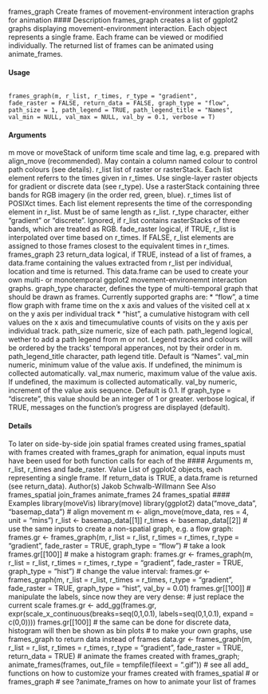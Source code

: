 frames_graph Create frames of movement-environment interaction graphs for animation
#### Description
frames_graph creates a list of ggplot2 graphs displaying movement-environment interaction.
Each object represents a single frame. Each frame can be viewed or modified individually. The returned list of frames can be animated using animate_frames.

#### Usage
<pre><code>
frames_graph(m, r_list, r_times, r_type = "gradient",
fade_raster = FALSE, return_data = FALSE, graph_type = "flow",
path_size = 1, path_legend = TRUE, path_legend_title = "Names",
val_min = NULL, val_max = NULL, val_by = 0.1, verbose = T)
</code></pre>
#### Arguments 
m move or moveStack of uniform time scale and time lag, e.g. prepared with align_move (recommended). May contain a column named colour to control
path colours (see details).
r_list list of raster or rasterStack. Each list element referrs to the times given in r_times. Use single-layer raster objects for gradient or discrete data (see
r_type). Use a rasterStack containing three bands for RGB imagery (in the order red, green, blue).
r_times list of POSIXct times. Each list element represents the time of the corresponding element in r_list. Must be of same length as r_list.
r_type character, either "gradient" or "discrete". Ignored, if r_list contains rasterStacks of three bands, which are treated as RGB.
fade_raster logical, if TRUE, r_list is interpolated over time based on r_times. If FALSE,
r_list elements are assigned to those frames closest to the equivalent times in
r_times.
frames_graph 23
return_data logical, if TRUE, instead of a list of frames, a data.frame containing the values extracted from r_list per individual, location and time is returned. This
data.frame can be used to create your own multi- or monotemporal ggplot2 movement-environemnt interaction graphs.
graph_type character, defines the type of multi-temporal graph that should be drawn as
frames. Currently supported graphs are:
* "flow", a time flow graph with frame time on the x axis and values of the visited cell at x on the y axis per individual track
* "hist", a cumulative histogram with cell values on the x axis and timecumulative
counts of visits on the y axis per individual track.
path_size numeric, size of each path.
path_legend logical, wether to add a path legend from m or not. Legend tracks and colours will be ordered by the tracks’ temporal apperances, not by their order in m.
path_legend_title
character, path legend title. Default is "Names".
val_min numeric, minimum value of the value axis. If undefined, the minimum is collected automatically.
val_max numeric, maximum value of the value axis. If undefined, the maximum is collected automatically.
val_by numeric, increment of the value axis sequence. Default is 0.1. If graph_type = "discrete", this value should be an integer of 1 or greater.
verbose logical, if TRUE, messages on the function’s progress are displayed (default).

#### Details

To later on side-by-side join spatial frames created using frames_spatial with frames created with frames_graph for animation, equal inputs must have been used for both function calls for each of
the #### Arguments  m, r_list, r_times and fade_raster.
Value
List of ggplot2 objects, each representing a single frame. If return_data is TRUE, a data.frame is
returned (see return_data).
Author(s)
Jakob Schwalb-Willmann
See Also
frames_spatial join_frames animate_frames
24 frames_spatial
#### Examples
library(moveVis)
library(move)
library(ggplot2)
data("move_data", "basemap_data")
# align movement
m <- align_move(move_data, res = 4, unit = "mins")
r_list <- basemap_data[[1]]
r_times <- basemap_data[[2]]
# use the same inputs to create a non-spatial graph, e.g. a flow graph:
frames.gr <- frames_graph(m, r_list = r_list, r_times = r_times, r_type = "gradient",
fade_raster = TRUE, graph_type = "flow")
# take a look
frames.gr[[100]]
# make a histogram graph:
frames.gr <- frames_graph(m, r_list = r_list, r_times = r_times, r_type = "gradient",
fade_raster = TRUE, graph_type = "hist")
# change the value interval:
frames.gr <- frames_graph(m, r_list = r_list, r_times = r_times, r_type = "gradient",
fade_raster = TRUE, graph_type = "hist", val_by = 0.01)
frames.gr[[100]]
# manipulate the labels, since now they are very dense:
# just replace the current scale
frames.gr <- add_gg(frames.gr, expr(scale_x_continuous(breaks=seq(0,1,0.1),
labels=seq(0,1,0.1), expand = c(0,0))))
frames.gr[[100]]
# the same can be done for discrete data, histogram will then be shown as bin plots
# to make your own graphs, use frames_graph to return data instead of frames
data.gr <- frames_graph(m, r_list = r_list, r_times = r_times, r_type = "gradient",
fade_raster = TRUE, return_data = TRUE)
# animate the frames created with frames_graph;
animate_frames(frames, out_file = tempfile(fileext = ".gif"))
# see all add_ functions on how to customize your frames created with frames_spatial
# or frames_graph
# see ?animate_frames on how to animate your list of frames

